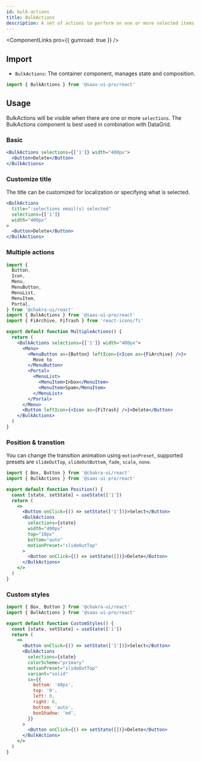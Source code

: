 ```yaml
---
id: bulk-actions
title: BulkActions
description: A set of actions to perform on one or more selected items.
---
```


<ComponentLinks pro={{ gumroad: true }} />

## Import

- `BulkActions`: The container component, manages state and composition.

```ts
import { BulkActions } from '@saas-ui-pro/react'
```

## Usage

BulkActions will be visible when there are one or more `selections`.
The BulkActions component is best used in combination with DataGrid.

### Basic

```jsx overflow=auto height=140px
<BulkActions selections={['1']} width="400px">
  <Button>Delete</Button>
</BulkActions>
```

### Customize title

The title can be customized for localization or specifying what is selected.

```jsx overflow=auto height=140px
<BulkActions
  title=":selections email(s) selected"
  selections={['1']}
  width="400px"
>
  <Button>Delete</Button>
</BulkActions>
```

### Multiple actions

```jsx overflow=auto height=140px
import {
  Button,
  Icon,
  Menu,
  MenuButton,
  MenuList,
  MenuItem,
  Portal,
} from '@chakra-ui/react'
import { BulkActions } from '@saas-ui-pro/react'
import { FiArchive, FiTrash } from 'react-icons/fi'

export default function MultipleActions() {
  return (
    <BulkActions selections={['1']} width="400px">
      <Menu>
        <MenuButton as={Button} leftIcon={<Icon as={FiArchive} />}>
          Move to
        </MenuButton>
        <Portal>
          <MenuList>
            <MenuItem>Inbox</MenuItem>
            <MenuItem>Spam</MenuItem>
          </MenuList>
        </Portal>
      </Menu>
      <Button leftIcon={<Icon as={FiTrash} />}>Delete</Button>
    </BulkActions>
  )
}
```

### Position & transtion

You can change the transition animation using `motionPreset`, supported presets are `slideOutTop`, `slideOutBottom`, `fade`, `scale`, `none`.

```jsx height=140px
import { Box, Button } from '@chakra-ui/react'
import { BulkActions } from '@saas-ui-pro/react'

export default function Position() {
  const [state, setState] = useState(['1'])
  return (
    <>
      <Button onClick={() => setState(['1'])}>Select</Button>
      <BulkActions
        selections={state}
        width="400px"
        top="10px"
        bottom="auto"
        motionPreset="slideOutTop"
      >
        <Button onClick={() => setState([])}>Delete</Button>
      </BulkActions>
    </>
  )
}
```

### Custom styles

```jsx overflow=hidden height=140px
import { Box, Button } from '@chakra-ui/react'
import { BulkActions } from '@saas-ui-pro/react'

export default function CustomStyles() {
  const [state, setState] = useState(['1'])
  return (
    <>
      <Button onClick={() => setState(['1'])}>Select</Button>
      <BulkActions
        selections={state}
        colorScheme="primary"
        motionPreset="slideOutTop"
        variant="solid"
        sx={{
          bottom: '40px',
          top: '0',
          left: 0,
          right: 0,
          bottom: 'auto',
          boxShadow: 'md',
        }}
      >
        <Button onClick={() => setState([])}>Delete</Button>
      </BulkActions>
    </>
  )
}
```
